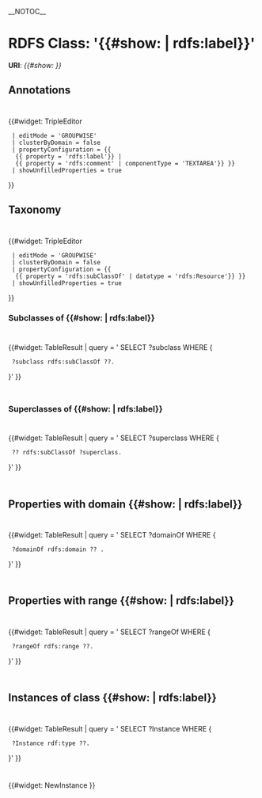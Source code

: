 __NOTOC__

= RDFS Class: '{{#show: {{this}} | rdfs:label}}' =

'''URI''': ''{{#show: {{this}} }}''

== Annotations == 

<div style="width:650px; padding-top:10px">
{{#widget: TripleEditor
  | editMode = 'GROUPWISE'
  | clusterByDomain = false
  | propertyConfiguration = {{
   {{ property = 'rdfs:label'}} |
   {{ property = 'rdfs:comment' | componentType = 'TEXTAREA'}} }}
  | showUnfilledProperties = true
}}
</div>

== Taxonomy ==

<div style="width:650px; padding-top:10px">
{{#widget: TripleEditor
  | editMode = 'GROUPWISE'
  | clusterByDomain = false
  | propertyConfiguration = {{
   {{ property = 'rdfs:subClassOf' | datatype = 'rdfs:Resource'}} }}
  | showUnfilledProperties = true
}}
</div>


=== Subclasses of {{#show: {{this}} | rdfs:label}} ===
<div style="width:650px; padding-top:10px; padding-bottom:10px">
{{#widget: TableResult |
query = '
SELECT ?subclass WHERE { 
  ?subclass rdfs:subClassOf ??.  
}'
}}
</div>

=== Superclasses of {{#show: {{this}} | rdfs:label}} ===
<div style="width:650px; padding-top:10px; padding-bottom:10px">
{{#widget: TableResult |
query = '
SELECT ?superclass WHERE { 
  ?? rdfs:subClassOf ?superclass.  
}'
}}
</div>

== Properties with domain {{#show: {{this}} | rdfs:label}} ==

<div style="width:650px; padding-top:10px; padding-bottom:10px">
{{#widget: TableResult |
query = '
SELECT ?domainOf WHERE { 
  ?domainOf rdfs:domain ?? .  
}'
}}
</div>

== Properties with range {{#show: {{this}} | rdfs:label}} ==

<div style="width:650px; padding-top:10px; padding-bottom:10px">
{{#widget: TableResult |
query = '
SELECT ?rangeOf WHERE { 
  ?rangeOf rdfs:range ??.  
}'
}}
</div>

== Instances of class {{#show: {{this}} | rdfs:label}} ==

<div style="width:650px; padding-top:10px; padding-bottom:10px">
{{#widget: TableResult |
query = '
SELECT ?Instance WHERE { 
  ?Instance rdf:type ??.  
}'
}}
</div>

{{#widget: NewInstance }}

